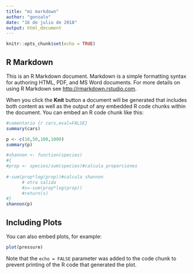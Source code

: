 ```yaml
---
title: "mi markdown"
author: "gonzalo"
date: "16 de julio de 2018"
output: html_document
---
```


```r
knitr::opts_chunk$set(echo = TRUE)
```

## R Markdown

This is an R Markdown document. Markdown is a simple formatting syntax for authoring HTML, PDF, and MS Word documents. For more details on using R Markdown see <http://rmarkdown.rstudio.com>.

When you click the **Knit** button a document will be generated that includes both content as well as the output of any embedded R code chunks within the document. You can embed an R code chunk like this:


```r
#comentario {r cars,eval=FALSE}
summary(cars)
```

```r
p <- c(10,50,100,1000)
summary(p)

#shannon <- function(species)
#{
#prop <- species/sum(species)#calcula proporciones  
  
#-sum(prop*log(prop))#calcula shannon
      # otra salida
      #s=-sum(prop*log(prop))
      #return(s)
#}
shannon(p)
```



## Including Plots

You can also embed plots, for example:

```r
plot(pressure)
```


Note that the `echo = FALSE` parameter was added to the code chunk to prevent printing of the R code that generated the plot.
